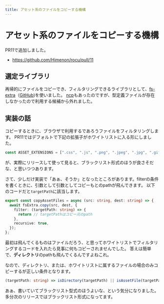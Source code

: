 ```yaml
---
title: アセット系のファイルをコピーする機構
---
```


# アセット系のファイルをコピーする機構

PR11で追加しました。

* https://github.com/Himenon/rocu/pull/11

## 選定ライブラリ

再帰的にファイルをコピーでき、フィルタリングできるライブラリとして、[fs-extra](https://www.npmjs.com/package/fs-extra)（[GitHub](https://github.com/jprichardson/node-fs-extra))を使いました。
[ncp](https://www.npmjs.com/package/ncp)もあったのですが、型定義ファイルが存在しなかったので利用する候補から外れました。

## 実装の話

コピーするときに、ブラウザで利用するであろうファイルをフィルタリングします。
PR11ではデフォルトで下記の拡張子がホワイトリストに入る形にしました。

```ts
const ASSET_EXTENSIONS = [".css", ".js", ".png", ".jpeg", ".jpg", ".gif"];
```

が、実際にリリースして使って見ると、ブラックリスト形式のほうが良さそだな、と思いつつあります。

さて、少しだけ実装で「あぁ、そうか」となったところがあります。filterの条件を書くときに、引数として引数としてコピーもとのpathが飛んできます。
以下のコードだと`targetPath`に該当します。

```ts
export const copyAssetFiles = async (src: string, dest: string) => {
  await fsExtra.copy(src, dest, {
    filter: (targetPath: string) => {
      return // targetPathはコピー元のpath
    },
    recursive: true,
  });
};
```

最初は飛んでくるものはファイルだろう、と思ってホワイトリストでフィルタリングするコードを入れたら見事に何もコピーされませんでした。
答えは簡単で、**ディレクトリ**のpathも飛んでくるんですよねこれ。

なので、ディレクトリ、または、ホワイトリストに属するファイルの場合のみコピーするが正しい条件となります。

```ts
(targetPath: string) => isDirectory(targetPath) || isAssetFile(targetPath)
```

あぁ、書いていてブラックリスト型式のほうよいな、という気分になりました。多分次のリリースではブラックリスト形式になってます。
